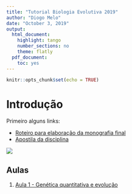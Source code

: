 ```yaml
---
title: "Tutorial Biologia Evolutiva 2019"
author: "Diogo Melo"
date: "October 3, 2019"
output:
  html_document:
    highlight: tango
    number_sections: no
    theme: flatly
  pdf_document:
    toc: yes
---
```


```r
knitr::opts_chunk$set(echo = TRUE)
```

# Introdução

Primeiro alguns links:

- [Roteiro para elaboração da monografia final](http://diogro.github.io/BioEvol/roteiro.html)
- [Apostila da disciplina](https://github.com/lem-usp/apostila-bio-evol/blob/master/apostila-Bio312.pdf?raw=true)

![](./darwin.jpg)

## Aulas

1. [Aula 1 - Genética quantitativa e evolução](http://diogro.github.io/BioEvol/aula1.html)
<!-- 2. [Aula 2 - Matrizes de covariância](http://diogro.github.io/BioEvol/aula2.html) -->
<!-- 3. [Aula 3 - Componentes principais](http://diogro.github.io/BioEvol/aula3.html) -->
<!-- 4. [Aula 4 - Estados ancestrais e resposta evolutiva](http://diogro.github.io/BioEvol/aula4.html) -->
<!-- 4. [Aula 4.1 - Reconstrução ancestral por parcimônia linear](http://diogro.github.io/BioEvol/aula4.1.html) -->
<!-- 5. [Aula 5 - Matrizes Ancestrais](http://diogro.github.io/BioEvol/aula5.html) -->
<!-- 6. [Aula 6 - Gradientes de Seleção](http://diogro.github.io/BioEvol/aula6.html) -->
<!-- 7. [Aula 7 - Análise de Variância](http://diogro.github.io/BioEvol/analise_variancia.html) -->
